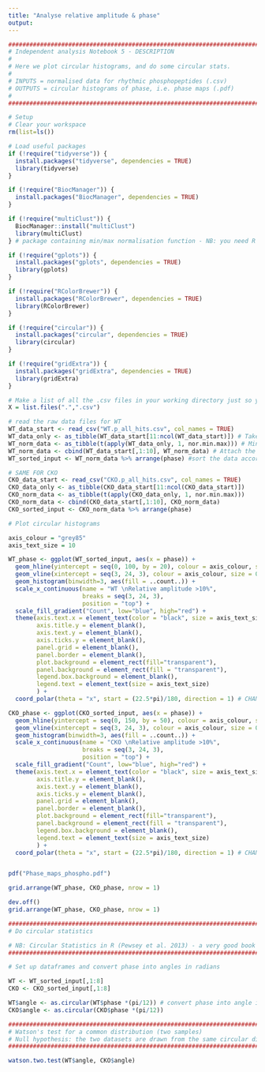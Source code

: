 ---
title: "Analyse relative amplitude & phase"
output: 
---

```{r}
#######################################################################################################################################
# Independent analysis Notebook 5 - DESCRIPTION
#
# Here we plot circular histograms, and do some circular stats.
#
# INPUTS = normalised data for rhythmic phosphopeptides (.csv)
# OUTPUTS = circular histograms of phase, i.e. phase maps (.pdf)
# 
#######################################################################################################################################
```

```{r}
# Setup
# Clear your workspace
rm(list=ls())

# Load useful packages
if (!require("tidyverse")) {
  install.packages("tidyverse", dependencies = TRUE)
  library(tidyverse)
} 

if (!require("BiocManager")) {
  install.packages("BiocManager", dependencies = TRUE)
}

if (!require("multiClust")) {
  BiocManager::install("multiClust")
  library(multiClust)
} # package containing min/max normalisation function - NB: you need R version ≥ 3.6.0 for this!

if (!require("gplots")) {
  install.packages("gplots", dependencies = TRUE)
  library(gplots)
}

if (!require("RColorBrewer")) {
  install.packages("RColorBrewer", dependencies = TRUE)
  library(RColorBrewer)
}

if (!require("circular")) {
  install.packages("circular", dependencies = TRUE)
  library(circular)
}

if (!require("gridExtra")) {
  install.packages("gridExtra", dependencies = TRUE)
  library(gridExtra)
}

# Make a list of all the .csv files in your working directory just so you can see what's going on
X = list.files(".",".csv")

# read the raw data files for WT
WT_data_start <- read_csv("WT.p_all_hits.csv", col_names = TRUE)
WT_data_only <- as_tibble(WT_data_start[11:ncol(WT_data_start)]) # Take only the data columns
WT_norm_data <- as_tibble(t(apply(WT_data_only, 1, nor.min.max))) # Min-max normalise each protein, then transform the resulting matrix (the apply function gives the results in columns instead of rows), then convert it into a tibble
WT_norm_data <- cbind(WT_data_start[,1:10], WT_norm_data) # Attach the protein names and stats to the min-max normalised data
WT_sorted_input <- WT_norm_data %>% arrange(phase) #sort the data according to phase

# SAME FOR CKO
CKO_data_start <- read_csv("CKO.p_all_hits.csv", col_names = TRUE)
CKO_data_only <- as_tibble(CKO_data_start[11:ncol(CKO_data_start)])
CKO_norm_data <- as_tibble(t(apply(CKO_data_only, 1, nor.min.max)))
CKO_norm_data <- cbind(CKO_data_start[,1:10], CKO_norm_data)
CKO_sorted_input <- CKO_norm_data %>% arrange(phase)

```

```{r}
# Plot circular histograms

axis_colour = "grey85"
axis_text_size = 10

WT_phase <- ggplot(WT_sorted_input, aes(x = phase)) + 
  geom_hline(yintercept = seq(0, 100, by = 20), colour = axis_colour, size = 0.2) +
  geom_vline(xintercept = seq(3, 24, 3), colour = axis_colour, size = 0.2) +
  geom_histogram(binwidth=3, aes(fill = ..count..)) +
  scale_x_continuous(name = "WT \nRelative amplitude >10%",
                     breaks = seq(3, 24, 3),
                     position = "top") +
  scale_fill_gradient("Count", low="blue", high="red") +
  theme(axis.text.x = element_text(color = "black", size = axis_text_size, vjust = 0),
        axis.title.y = element_blank(), 
        axis.text.y = element_blank(),
        axis.ticks.y = element_blank(),
        panel.grid = element_blank(),
        panel.border = element_blank(),
        plot.background = element_rect(fill="transparent"),
        panel.background = element_rect(fill = "transparent"),
        legend.box.background = element_blank(),
        legend.text = element_text(size = axis_text_size)
        ) +
  coord_polar(theta = "x", start = (22.5*pi)/180, direction = 1) # CHANGE THE ANGLE IN TO ALTER ROTATION - must be in radians, or just add to the formula

CKO_phase <- ggplot(CKO_sorted_input, aes(x = phase)) + 
  geom_hline(yintercept = seq(0, 150, by = 50), colour = axis_colour, size = 0.2) +
  geom_vline(xintercept = seq(3, 24, 3), colour = axis_colour, size = 0.2) +
  geom_histogram(binwidth=3, aes(fill = ..count..)) +
  scale_x_continuous(name = "CKO \nRelative amplitude >10%",
                     breaks = seq(3, 24, 3),
                     position = "top") +
  scale_fill_gradient("Count", low="blue", high="red") +
  theme(axis.text.x = element_text(color = "black", size = axis_text_size, vjust = 0),
        axis.title.y = element_blank(), 
        axis.text.y = element_blank(),
        axis.ticks.y = element_blank(),
        panel.grid = element_blank(),
        panel.border = element_blank(),
        plot.background = element_rect(fill="transparent"),
        panel.background = element_rect(fill = "transparent"),
        legend.box.background = element_blank(),
        legend.text = element_text(size = axis_text_size)
        ) +
  coord_polar(theta = "x", start = (22.5*pi)/180, direction = 1) # CHANGE THE ANGLE IN TO ALTER ROTATION - must be in radians, or just add to the formula


pdf("Phase_maps_phospho.pdf")

grid.arrange(WT_phase, CKO_phase, nrow = 1)

dev.off()
grid.arrange(WT_phase, CKO_phase, nrow = 1)

```

```{r}
#######################################################################################################################################
# Do circular statistics

# NB: Circular Statistics in R (Pewsey et al. 2013) - a very good book to read, and justification for the analysis method.
#######################################################################################################################################

# Set up dataframes and convert phase into angles in radians

WT <- WT_sorted_input[,1:8]
CKO <- CKO_sorted_input[,1:8]

WT$angle <- as.circular(WT$phase *(pi/12)) # convert phase into angle in radians
CKO$angle <- as.circular(CKO$phase *(pi/12))

#######################################################################################################################################
# Watson's test for a common distribution (two samples)
# Null hypothesis: the two datasets are drawn from the same circular distribution.
#######################################################################################################################################

watson.two.test(WT$angle, CKO$angle)

```